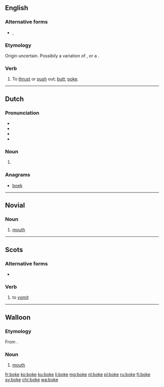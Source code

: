 {{also|Boke|böke|Böke}}
==English==

===Alternative forms===
* {{l/en|boak}}, {{l/en|buck}}

===Etymology===
Origin uncertain. Possibily a variation of {{l/en|poke}}, or a {{blend|butt|poke|nocap=9|lang=en}}.

===Verb===
{{en-verb|bok|ing}}

# {{context|ambitransitive|UK|_|dialectal|lang=en}} To [[thrust]] or [[push]] out; [[butt]]; [[poke]].

----

==Dutch==

===Pronunciation===
* {{IPA|/ˈboːkə/|lang=nl}}
* {{audio|Nl-boke.ogg|Audio|lang=nl}}
* {{rhymes|oːkə|lang=nl}}
* {{hyphenation|bo|ke|lang=nl}}

===Noun===
{{nl-noun-dim}}

# {{nl-noun form of|dim|bo}}

===Anagrams===
* [[boek#Dutch|boek]]

----

==Novial==

===Noun===
{{nov-noun}}

# [[mouth]]

----

==Scots==

===Alternative forms===
* {{l|sco|boak}}

===Verb===
{{head|sco|verb}}

# to [[vomit]]

----

==Walloon==

===Etymology===
From {{etyl|la|wa}} {{term|bucca|lang=la}}.

===Noun===
{{wa-noun|f}}

# {{context|anatomy|lang=wa}} [[mouth]]

[[fr:boke]]
[[ko:boke]]
[[ku:boke]]
[[li:boke]]
[[mg:boke]]
[[nl:boke]]
[[pl:boke]]
[[ru:boke]]
[[fi:boke]]
[[sv:boke]]
[[chr:boke]]
[[wa:boke]]